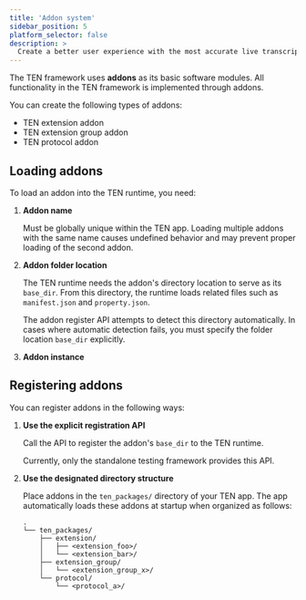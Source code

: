 ```yaml
---
title: 'Addon system'
sidebar_position: 5
platform_selector: false
description: >
  Create a better user experience with the most accurate live transcription and subtitling.
---
```


The TEN framework uses **addons** as its basic software modules. All functionality in the TEN framework is implemented through addons.

You can create the following types of addons:

- TEN extension addon
- TEN extension group addon
- TEN protocol addon

## Loading addons

To load an addon into the TEN runtime, you need:

1. **Addon name**
   
   Must be globally unique within the TEN app. Loading multiple addons with the same name causes undefined behavior and may prevent proper loading of the second addon.

2. **Addon folder location**
   
   The TEN runtime needs the addon's directory location to serve as its `base_dir`. From this directory, the runtime loads related files such as `manifest.json` and `property.json`.
   
   The addon register API attempts to detect this directory automatically. In cases where automatic detection fails, you must specify the folder location `base_dir` explicitly.

3. **Addon instance**

## Registering addons

You can register addons in the following ways:

1. **Use the explicit registration API**
   
   Call the API to register the addon's `base_dir` to the TEN runtime.
   
   <Admonition type="info">
   Currently, only the standalone testing framework provides this API.
   </Admonition>

2. **Use the designated directory structure**
   
   Place addons in the `ten_packages/` directory of your TEN app. The app automatically loads these addons at startup when organized as follows:

   ```
   .
   └── ten_packages/
       ├── extension/
       │   ├── <extension_foo>/
       │   └── <extension_bar>/
       ├── extension_group/
       │   └── <extension_group_x>/
       └── protocol/
           └── <protocol_a>/
   ```
